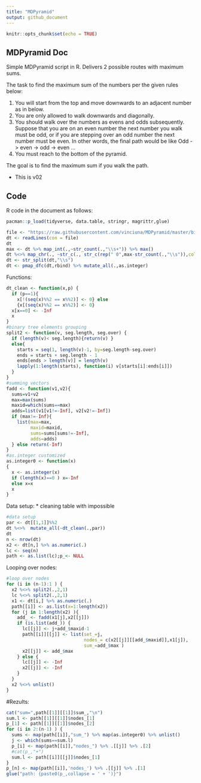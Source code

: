 ---
title: "MDPyramid"
output: github_document
---

```{r setup, include=FALSE, echo=FALSE}
knitr::opts_chunk$set(echo = TRUE)
```

## MDPyramid Doc

Simple MDPyramid script in R. 
Delivers 2 possible routes with maximum sums.

The task to find the maximum sum of the numbers per the given rules below:  

1. You will start from the top and move downwards to an adjacent number as in below.  
2. You are only allowed to walk downwards and diagonally.  
3. You should walk over the numbers as evens and odds subsequently. Suppose that you are on an even number the next number you walk must be odd, or if you are stepping over an odd number the next number must be even. In other words, the final path would be like Odd -> even -> odd -> even …  
4. You must reach to the bottom of the pyramid.  

The goal is to find the maximum sum if you walk the path. 

* This is v02

## Code

R code in the document as follows:

```{r warning=FALSE}
pacman::p_load(tidyverse, data.table, stringr, magrittr,glue)

file <- "https://raw.githubusercontent.com/vinciuna/MDPyramid/master/binaryTree_test.txt"
dt <- readLines(con = file)
dt
max <- dt %>% map_int(.,~str_count(.,"\\s+")) %>% max()
dt %<>% map_chr(., ~str_c(., str_c(rep(" 0",max-str_count(.,"\\s")),collapse = ""),sep=""))
dt <- str_split(dt,"\\s")
dt <- pmap_dfc(dt,rbind) %>% mutate_all(.,as.integer)
```

Functions:

```{r functions}
dt_clean <- function(x,p) {
  if (p==1){
    x[!(seq(x)%%2 == x%%2)] <- 0} else
    {x[(seq(x)%%2 == x%%2)] <- 0}
  x[x==0] <- -Inf
  x
}
#binary tree elements grouping
split2 <- function(v, seg.length, seg.over) {
  if (length(v)< seg.length){return(v) }
  else{
    starts = seq(1, length(v)-1, by=seg.length-seg.over)
    ends = starts + seg.length - 1
    ends[ends > length(v)] = length(v)
    lapply(1:length(starts), function(i) v[starts[i]:ends[i]])
  }
}
#summing vectors
fadd <- function(v1,v2){
  sums=v1+v2
  max=max(sums)
  maxid=which(sums==max)
  adds=list(v1[v1!=-Inf], v2[v2!=-Inf])
  if (max!=-Inf){
    list(max=max,
         maxid=maxid,
         sums=sums[sums!=-Inf],
         adds=adds)
  } else return(-Inf)
}
#as.integer customized
as.integer0 <- function(x)
{
  x <- as.integer(x)
  if (length(x)==0 ) x=-Inf
  else x=x
  x
}
```
Data setup:
* cleaning table with impossible 
```{r data setup}
#data setup
par <- dt[[1,1]]%%2
dt %<>%  mutate_all(~dt_clean(.,par))
dt
n <- nrow(dt)
x2 <- dt[n,] %>% as.numeric(.)
lc <- seq(n)
path <- as.list(lc);p_<- NULL

```
Looping over nodes:
```{r loop}
#loop over nodes
for (i in (n-1):1 ) {
  x2 %<>% split2(.,2,1)
  lc %<>% split2(.,2,1)
  x1 <- dt[i,] %>% as.numeric(.)
  path[[i]] <- as.list(x=1:length(x2))
  for (j in 1:length(x2) ){
    add_ <- fadd(x1[j],x2[[j]])
    if (is.list(add_)) {
      lc[[j]] <- j+add_$maxid-1
      path[[i]][[j]] <- list(set_=j,
                             nodes_= c(x2[[j]][[add_$maxid]],x1[j]),
                             sum_=add_$max )
      x2[[j]] <- add_$max
    } else {
      lc[[j]] <- -Inf
      x2[[j]] <- -Inf
    }
  }
  x2 %<>% unlist()
}
```
#Rezults:
```{r rezults}
cat("sum=",path[[1]][[1]]$sum_,"\n")
sum.l <- path[[1]][[1]]$nodes_[1]
p_[1] <- path[[1]][[1]]$nodes_[2]
for (i in 2:(n-1) ) {
  sums <- map(path[[i]],"sum_") %>% map(as.integer0) %>% unlist()
  j <- which(sums==sum.l)
  p_[i] <- map(path[[i]],"nodes_") %>% .[[j]] %>% .[2]
  #cat(p_,"+")
  sum.l <- path[[i]][[j]]$nodes_[1]
}
p_[n] <- map(path[[i]],'nodes_') %>% .[[j]] %>% .[1]
glue("path: {paste0(p_,collapse = ' + ')}")

```

```{r}

```
